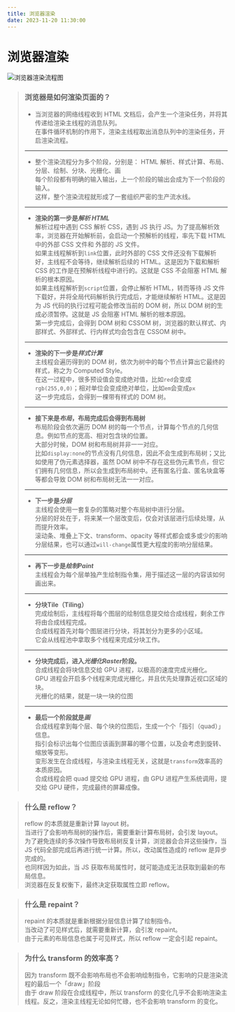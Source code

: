 ```yaml
---
title: 浏览器渲染
date: 2023-11-20 11:30:00
---
```


# 浏览器渲染

![浏览器渲染流程图](/images/render.jpg)

> ### 浏览器是如何渲染页面的？
> - 当浏览器的网络线程收到 HTML 文档后，会产生一个渲染任务，并将其传递给渲染主线程的消息队列。  
> 在事件循环机制的作用下，渲染主线程取出消息队列中的渲染任务，开启渲染流程。
> ----
> - 整个渲染流程分为多个阶段，分别是： HTML 解析、样式计算、布局、分层、绘制、分块、光栅化、画  
> 每个阶段都有明确的输入输出，上一个阶段的输出会成为下一个阶段的输入。  
> 这样，整个渲染流程就形成了一套组织严密的生产流水线。
> ----
> - **渲染的第一步是*解析 HTML***  
> 解析过程中遇到 CSS 解析 CSS，遇到 JS 执行 JS。为了提高解析效率，浏览器在开始解析前，会启动一个预解析的线程，率先下载 HTML 中的外部 CSS 文件和 外部的 JS 文件。  
> 如果主线程解析到`link`位置，此时外部的 CSS 文件还没有下载解析好，主线程不会等待，继续解析后续的 HTML。这是因为下载和解析 CSS 的工作是在预解析线程中进行的。这就是 CSS 不会阻塞 HTML 解析的根本原因。  
> 如果主线程解析到`script`位置，会停止解析 HTML，转而等待 JS 文件下载好，并将全局代码解析执行完成后，才能继续解析 HTML。这是因为 JS 代码的执行过程可能会修改当前的 DOM 树，所以 DOM 树的生成必须暂停。这就是 JS 会阻塞 HTML 解析的根本原因。  
> 第一步完成后，会得到 DOM 树和 CSSOM 树，浏览器的默认样式、内部样式、外部样式、行内样式均会包含在 CSSOM 树中。  
> ---
> - **渲染的下一步是*样式计算***  
> 主线程会遍历得到的 DOM 树，依次为树中的每个节点计算出它最终的样式，称之为 Computed Style。  
> 在这一过程中，很多预设值会变成绝对值，比如`red`会变成`rgb(255,0,0)`；相对单位会变成绝对单位，比如`em`会变成`px`  
> 这一步完成后，会得到一棵带有样式的 DOM 树。  
> ---
> - **接下来是*布局*，布局完成后会得到布局树**  
> 布局阶段会依次遍历 DOM 树的每一个节点，计算每个节点的几何信息。例如节点的宽高、相对包含块的位置。  
> 大部分时候，DOM 树和布局树并非一一对应。  
> 比如`display:none`的节点没有几何信息，因此不会生成到布局树；又比如使用了伪元素选择器，虽然 DOM 树中不存在这些伪元素节点，但它们拥有几何信息，所以会生成到布局树中。还有匿名行盒、匿名块盒等等都会导致 DOM 树和布局树无法一一对应。  
> ---
> - **下一步是*分层***  
> 主线程会使用一套复杂的策略对整个布局树中进行分层。  
> 分层的好处在于，将来某一个层改变后，仅会对该层进行后续处理，从而提升效率。  
> 滚动条、堆叠上下文、transform、opacity 等样式都会或多或少的影响分层结果，也可以通过`will-change`属性更大程度的影响分层结果。  
> ---
> - **再下一步是*绘制Paint***  
> 主线程会为每个层单独产生绘制指令集，用于描述这一层的内容该如何画出来。
> ---
> - **分块Tile（Tiling）**  
> 完成绘制后，主线程将每个图层的绘制信息提交给合成线程，剩余工作将由合成线程完成。  
> 合成线程首先对每个图层进行分块，将其划分为更多的小区域。  
> 它会从线程池中拿取多个线程来完成分块工作。  
> ---
> - **分块完成后，进入*光栅化Raster*阶段。**  
> 合成线程会将块信息交给 GPU 进程，以极高的速度完成光栅化。  
> GPU 进程会开启多个线程来完成光栅化，并且优先处理靠近视口区域的块。  
> 光栅化的结果，就是一块一块的位图
> ---
> - **最后一个阶段就是*画***  
> 合成线程拿到每个层、每个块的位图后，生成一个个「指引（quad）」信息。  
> 指引会标识出每个位图应该画到屏幕的哪个位置，以及会考虑到旋转、缩放等变形。  
> 变形发生在合成线程，与渲染主线程无关，这就是`transform`效率高的本质原因。  
> 合成线程会把 quad 提交给 GPU 进程，由 GPU 进程产生系统调用，提交给 GPU 硬件，完成最终的屏幕成像。

> ### 什么是 reflow？
> reflow 的本质就是重新计算 layout 树。  
> 当进行了会影响布局树的操作后，需要重新计算布局树，会引发 layout。  
> 为了避免连续的多次操作导致布局树反复计算，浏览器会合并这些操作，当 JS 代码全部完成后再进行统一计算。所以，改动属性造成的 reflow 是异步完成的。  
> 也同样因为如此，当 JS 获取布局属性时，就可能造成无法获取到最新的布局信息。  
> 浏览器在反复权衡下，最终决定获取属性立即 reflow。

> ### 什么是 repaint？
> repaint 的本质就是重新根据分层信息计算了绘制指令。  
> 当改动了可见样式后，就需要重新计算，会引发 repaint。  
> 由于元素的布局信息也属于可见样式，所以 reflow 一定会引起 repaint。

> ### 为什么 transform 的效率高？
> 因为 transform 既不会影响布局也不会影响绘制指令，它影响的只是渲染流程的最后一个「draw」阶段  
> 由于 draw 阶段在合成线程中，所以 transform 的变化几乎不会影响渲染主线程。反之，渲染主线程无论如何忙碌，也不会影响 transform 的变化。  